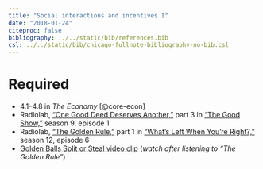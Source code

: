 ```yaml
---
title: "Social interactions and incentives I"
date: "2018-01-24"
citeproc: false
bibliography: ../../static/bib/references.bib
csl: ../../static/bib/chicago-fullnote-bibliography-no-bib.csl
---
```


# Required

- <i class="fa fa-book" aria-hidden="true"></i> 4.1–4.8 in *The Economy* [@core-econ]
- <i class="fa fa-podcast" aria-hidden="true"></i> Radiolab, ["One Good Deed Deserves Another,"](http://www.radiolab.org/story/104010-one-good-deed-deserves-another/) part 3 in ["The Good Show,"](http://www.radiolab.org/story/103951-the-good-show/) season 9, episode 1
- <i class="fa fa-podcast" aria-hidden="true"></i> Radiolab, ["The Golden Rule,"](http://www.radiolab.org/story/golden-rule/) part 1 in ["What's Left When You're Right?,"](http://www.radiolab.org/story/whats-left-when-youre-right/) season 12, episode 6
- <i class="fa fa-youtube" aria-hidden="true"></i> [Golden Balls Split or Steal video clip](https://www.youtube.com/watch?v=S0qjK3TWZE8) (*watch after listening to "The Golden Rule"*)
